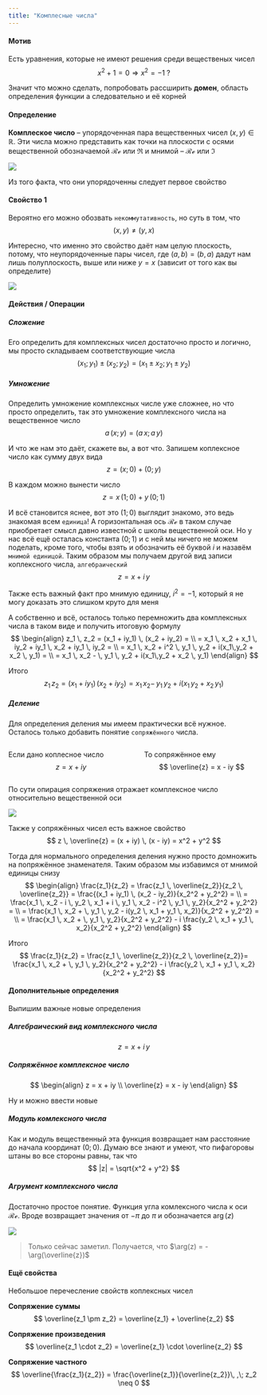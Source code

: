 ```yaml
---
title: "Комплесные числа"
---
```


#### Мотив

Есть уравнения, которые не имеют решения среди вещественых чисел
$$
x^2 + 1 = 0 \Rightarrow x^2 = -1 \; ?
$$

Значит что можно сделать, попробовать рассширить **домен**, область определения функции а следовательно и её корней


#### Определение

**Комплеское число** -- упорядоченная пара вещественных чисел $(x, y) \in \mathbb{R}$. Эти числа можно представить как точки на плоскости с осями вещественной обозначаемой $\mathcal{Re}$ или $\Re$ и мнимой -- $\mathcal{Re}$ или $\Im$

![](p1ComplexNumbers/1.png){fig-align="center"}

Из того факта, что они упорядоченны следует первое свойство

#### Свойство 1 

Вероятно его можно обозвать `некоммутативность`, но суть в том, что
$$
(x,y) \neq (y,x)
$$

Интересно, что именно это свойство даёт нам целую плоскость, потому, что неупорядоченные пары чисел, где $(a,b) = (b,a)$ дадут нам лишь полуплоскость, выше или ниже $y = x$ (зависит от того как вы определите)

![](p1ComplexNumbers/2.png){fig-align="center"}

#### Действия / Операции

##### Сложение

Его определить для комплексных чисел достаточно просто и логично, мы просто складываем соответствующие числа
$$
(x_1;y_1) \pm (x_2; y_2) = (x_1 \pm x_2; y_1 \pm y_2)
$$

##### Умножение

Определить умножение комплексных числе уже сложнее, но что просто определить, так это умножение комплексного числа на вещественное число
$$
a \, (x;y) = (a \, x; a \, y)
$$

И что же нам это даёт, скажете вы, а вот что. Запишем коплексное число как сумму двух вида
$$
z = (x;0) +(0;y)
$$

В каждом можно вынести число
$$
z = x \, (1;0) + y \, (0;1)
$$

И всё становится яснее, вот это $(1;0)$ выглядит знакомо, это ведь знакомая всем `единица`! А горизонтальная ось $\mathcal{Re}$ в таком случае приобретает смысл давно известной с школы вещественной оси. Но у нас всё ещё осталась константа $(0;1)$ и с ней мы ничего не можем поделать, кроме того, чтобы взять и обозначить её буквой $i$ и назавём `мнимой единицой`. Таким образом мы получаем другой вид записи коплексного числа, `алгебраический`
$$
z = x + i \, y
$$

Также есть важный факт про мнимую единицу, $i^2 = -1$, который я не могу доказать это слишком круто для меня

А собственно и всё, осталось только перемножить два комплексных числа в таком виде и получить итоговую формулу
$$
\begin{align}
z_1 \, z_2 = (x_1 + iy_1) \, (x_2 + iy_2) = \\
= x_1 \, x_2 + x_1 \, iy_2 + iy_1 \, x_2 + iy_1 \, iy_2 = \\
= x_1 \, x_2 + i^2 \, y_1 \, y_2 + i(x_1\,y_2 + x_2 \, y_1) = \\
= x_1 \, x_2 - \, y_1 \, y_2 + i(x_1\,y_2 + x_2 \, y_1)
\end{align}
$$

Итого
$$
z_1 \, z_2 = (x_1 + iy_1) \, (x_2 + iy_2) = x_1 \, x_2 - \, y_1 \, y_2 + i(x_1\,y_2 + x_2 \, y_1)
$$


##### Деление

Для определения деления мы имеем практически всё нужное. Осталось только добавить понятие `сопряжённого` числа.

::: {.columns}
::: {.column}
Если дано коплесное число
$$
z = x + iy
$$
:::
::: {.column}
То сопряжённое ему
$$
\overline{z} = x - iy
$$
:::
:::

По сути опирация сопряжения отражает комплексное число относительно вещественной оси

![](p1ComplexNumbers/3.png){fig-align="center"}

Также у сопряжённых чисел есть важное свойство
$$
z \, \overline{z} = (x + iy) \, (x - iy) = x^2 + y^2
$$

Тогда для нормального определения деления нужно просто домножить на попряжённое знаменателя. Таким образом мы избавимся от мнимой единицы снизу
$$
\begin{align}
\frac{z_1}{z_2} = \frac{z_1 \, \overline{z_2}}{z_2 \, \overline{z_2}} = \frac{(x_1 + iy_1) \, (x_2 - iy_2)}{x_2^2 + y_2^2} = \\
= \frac{x_1 \, x_2 - i \, y_2 \, x_1 + i \, y_1 \, x_2 - i^2 \, y_1 \, y_2}{x_2^2 + y_2^2} = \\
= \frac{x_1 \, x_2 + \, y_1 \, y_2 - i(y_2 \, x_1 + y_1 \, x_2)}{x_2^2 + y_2^2} = \\
= \frac{x_1 \, x_2 + \, y_1 \, y_2}{x_2^2 + y_2^2} - i \frac{y_2 \, x_1 + y_1 \, x_2}{x_2^2 + y_2^2}
\end{align}
$$

Итого
$$
\frac{z_1}{z_2} = \frac{z_1 \, \overline{z_2}}{z_2 \, \overline{z_2}}= \frac{x_1 \, x_2 + \, y_1 \, y_2}{x_2^2 + y_2^2} - i \frac{y_2 \, x_1 + y_1 \, x_2}{x_2^2 + y_2^2}
$$

#### Дополнительные определения

Выпишим важные новые определения

##### Алгебраический вид комплексного числа
$$
z = x + i \, y
$$

##### Сопряжённое комплексное число
$$
\begin{align}
z = x + iy \\
\overline{z} = x - iy
\end{align}
$$

Ну и можно ввести новые

##### Модуль комлексного числа

Как и модуль вещественный эта функция возвращает нам расстояние до начала координат $(0;0)$. Думаю все знают и умеют, что пифагоровы штаны во все стороны равны, так что
$$
|z| = \sqrt{x^2 + y^2}
$$

##### Агрумент комплексного числа

Достаточно простое понятие. Функция угла комлексного числа к оси $\mathcal{Re}$. Вроде возвращает значения от $-\pi$ до $\pi$ и обозначается $\arg(z)$

![](p1ComplexNumbers/4.png){fig-align="center"}

> Только сейчас заметил. Получается, что $\arg(z) = - \arg(\overline{z})$

#### Ещё свойства

Небольшое перечесление свойств коплексных чисел

**Сопряжение суммы**
$$
\overline{z_1 \pm z_2} = \overline{z_1} + \overline{z_2}
$$

**Сопряжение произведения**
$$
\overline{z_1 \cdot z_2} = \overline{z_1} \cdot \overline{z_2}
$$

**Сопряжение частного**
$$
\overline{\frac{z_1}{z_2}} = \frac{\overline{z_1}}{\overline{z_2}}\, ,\; z_2 \neq 0
$$

